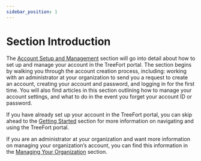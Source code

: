 ```yaml
---
sidebar_position: 1
---
```


# Section Introduction

The [Account Setup and Management](/docs/account-setup-and-management/section-introduction/) section will go into detail about how to set up and manage your account in the TreeFort portal. The section begins by walking you through the account creation process, including: working with an administrator at your organization to send you a request to create an account, creating your account and password, and logging in for the first time. You will also find articles in this section outlining how to manage your account settings, and what to do in the event you forget your account ID or password.

If you have already set up your account in the TreeFort portal, you can skip ahead to the [Getting Started](/docs/getting-started/section-introduction/) section for more information on navigating and using the TreeFort portal.

If you are an administrator at your organization and want more information on managing your organization’s account, you can find this information in the [Managing Your Organization](/docs/managing-your-organization/section-introduction/) section.